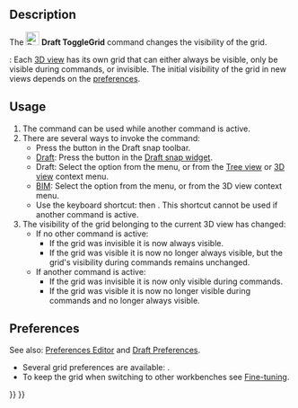 <languages/>

{{Docnav
|[[Draft_Snap_Dimensions|Snap Dimensions]]
|[[Draft_Layer|Layer]]
|[[Draft_Workbench|Draft]]
|IconL=Draft_Snap_Dimensions.svg
|IconR=Draft_Layer.svg
|IconC=Workbench_Draft.svg
}}

<div class="mw-translate-fuzzy">
{{GuiCommand/tr
|Name=Draft ToggleGrid
|Name/tr=Izgarayı aç/kapa
|MenuLocation=Draft → Utilities → Toggle grid
|Workbenches=[[Draft_Workbench/tr|Draft]], [[Arch_Workbench/tr|Arch]]
|Shortcut={{KEY|G}} {{KEY|R}}
|SeeAlso=[[Draft_Snap|Draft Snap]], [[Draft_Snap_Grid|Draft Snap Grid]], [[Draft_SelectPlane|Draft SelectPlane]]
}}
</div>

==Description== 

The [[Image:Draft_ToggleGrid.svg|24px]] '''Draft ToggleGrid''' command changes the visibility of the grid.

{{Version|1.0}}: Each [[3D_view|3D view]] has its own grid that can either always be visible, only be visible during commands, or invisible. The initial visibility of the grid in new views depends on the [[#Preferences|preferences]].

==Usage==

# The command can be used while another command is active.
# There are several ways to invoke the command:
#* Press the {{Button|[[Image:Draft_ToggleGrid.svg|16px]] [[Draft_ToggleGrid|Toggle grid]]}} button in the Draft snap toolbar.
#* [[Draft_Workbench|Draft]]: Press the {{Button|[[Image:Draft_ToggleGrid.svg|16px]] [[Draft_ToggleGrid|Toggle grid]]}} button in the [[Draft_snap_widget|Draft snap widget]].
#* Draft: Select the {{MenuCommand|Utilities → [[Image:Draft_ToggleGrid.svg|16px]] Toggle grid}} option from the menu, or from the [[Tree_view|Tree view]] or [[3D_view|3D view]] context menu.
#* [[BIM_Workbench|BIM]]: Select the {{MenuCommand|Snapping → [[Image:Draft_ToggleGrid.svg|16px]] Toggle grid}} option from the menu, or from the 3D view context menu.
#* Use the keyboard shortcut: {{KEY|G}} then {{KEY|R}}. This shortcut cannot be used if another command is active.
# The visibility of the grid belonging to the current 3D view has changed:
#* If no other command is active:
#** If the grid was invisible it is now always visible.
#** If the grid was visible it is now no longer always visible, but the grid's visibility during commands remains unchanged.
#* If another command is active:
#** If the grid was invisible it is now only visible during commands.
#** If the grid was visible it is now no longer visible during commands and no longer always visible.

==Preferences==

See also: [[Preferences_Editor|Preferences Editor]] and [[Draft_Preferences|Draft Preferences]].

* Several grid preferences are available: {{MenuCommand|Edit → Preferences... → Draft → Grid and snapping}}.
* To keep the grid when switching to other workbenches see [[Fine-tuning#Draft_Workbench|Fine-tuning]].


{{Docnav
|[[Draft_Snap_Dimensions|Snap Dimensions]]
|[[Draft_Layer|Layer]]
|[[Draft_Workbench|Draft]]
|IconL=Draft_Snap_Dimensions.svg
|IconR=Draft_Layer.svg
|IconC=Workbench_Draft.svg
}}

{{Draft Tools navi{{#translation:}}}}
{{Userdocnavi{{#translation:}}}}